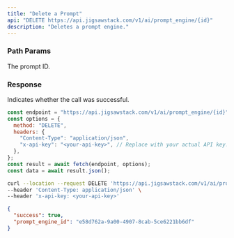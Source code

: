```yaml
---
title: "Delete a Prompt"
api: "DELETE https://api.jigsawstack.com/v1/ai/prompt_engine/{id}"
description: "Deletes a prompt engine."
---
```


### Path Params

<ParamField path="id" type="string" required>
  The prompt ID.
</ParamField>

<Snippet file="header.mdx" />

### Response

<ResponseField name="success" type="boolean">
  Indicates whether the call was successful.
</ResponseField>

<RequestExample>

```javascript Node.js
const endpoint = "https://api.jigsawstack.com/v1/ai/prompt_engine/{id}";
const options = {
  method: "DELETE",
  headers: {
    "Content-Type": "application/json",
    "x-api-key": "<your-api-key>", // Replace with your actual API key.
  },
};
const result = await fetch(endpoint, options);
const data = await result.json();
```

```bash cURL
curl --location --request DELETE 'https://api.jigsawstack.com/v1/ai/prompt_engine/{id}' \
--header 'Content-Type: application/json' \
--header 'x-api-key: <your-api-key>'
```

</RequestExample>

<ResponseExample>

```json Response
{
  "success": true,
  "prompt_engine_id": "e58d762a-9a00-4907-8cab-5ce6221bb6df"
}
```

</ResponseExample>
